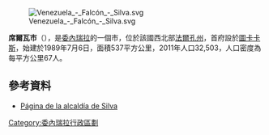 [[Image:Venezuela_-_Falcón_-_Silva.svg|right]]

'''席爾瓦市'''（{{lang-es|Municipio José Laurencio Silva}}），是[[委內瑞拉|委內瑞拉]]的一個市，位於該國西北部[[法爾孔州|法爾孔州]]，首府設於[[圖卡卡斯|圖卡卡斯]]，始建於1989年7月6日，面積537平方公里，2011年人口32,503，人口密度為每平方公里67人。

==參考資料==
* [http://silva-falcon.gov.ve/portal-alcaldias/ Página de la alcaldía de Silva] {{Wayback|url=http://silva-falcon.gov.ve/portal-alcaldias/ |date=20070506065516 }}

{{Venezuela-geo-stub}}
[[Category:委內瑞拉行政區劃|Category:委內瑞拉行政區劃]]